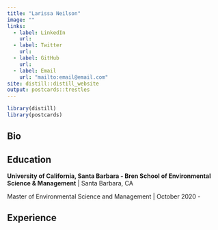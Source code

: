 ```yaml
---
title: "Larissa Neilson"
image: ""
links:
  - label: LinkedIn
    url:
  - label: Twitter
    url:
  - label: GitHub
    url:
  - label: Email
    url: "mailto:email@email.com"
site: distill::distill_website
output: postcards::trestles
---
```


```r
library(distill)
library(postcards)
```
 
## Bio

## Education

**University of California, Santa Barbara - Bren School of Environmental Science & Management** | Santa Barbara, CA

Master of Environmental Science and Management | October 2020 - 

## Experience
